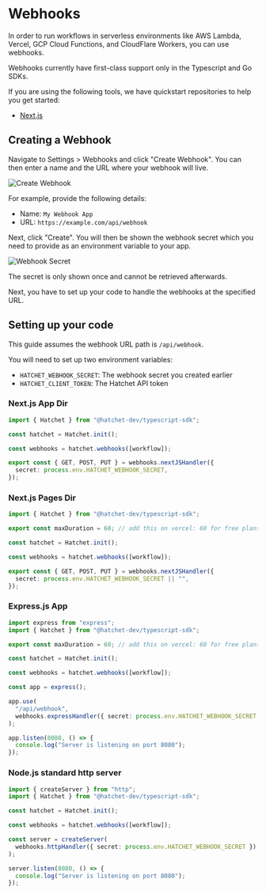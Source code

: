 
# Webhooks

In order to run workflows in serverless environments like AWS Lambda, Vercel, GCP Cloud Functions, and CloudFlare Workers, you can use webhooks.

<Callout type="info" emoji="🪓">
  Webhooks currently have first-class support only in the Typescript and Go
  SDKs.
</Callout>

If you are using the following tools, we have quickstart repositories to help you get started:

- [Next.js](https://github.com/hatchet-dev/hatchet-nextjs-quickstart)

## Creating a Webhook

Navigate to Settings > Webhooks and click "Create Webhook". You can then enter a name and the URL where your webhook will live.

![Create Webhook](/webhooks/webhook-create.png)

For example, provide the following details:

- Name: `My Webhook App`
- URL: `https://example.com/api/webhook`

Next, click "Create". You will then be shown the webhook secret which you need to provide as an environment variable to your app.

![Webhook Secret](/webhooks/webhook-secret.png)

The secret is only shown once and cannot be retrieved afterwards.

Next, you have to set up your code to handle the webhooks at the specified URL.

## Setting up your code

This guide assumes the webhook URL path is `/api/webhook`.

You will need to set up two environment variables:

- `HATCHET_WEBHOOK_SECRET`: The webhook secret you created earlier
- `HATCHET_CLIENT_TOKEN`: The Hatchet API token

### Next.js App Dir

```typescript filename="app/api/webhook/route.ts" copy
import { Hatchet } from "@hatchet-dev/typescript-sdk";

const hatchet = Hatchet.init();

const webhooks = hatchet.webhooks([workflow]);

export const { GET, POST, PUT } = webhooks.nextJSHandler({
  secret: process.env.HATCHET_WEBHOOK_SECRET,
});
```

### Next.js Pages Dir

```typescript filename="pages/api/webhook.ts" copy
import { Hatchet } from "@hatchet-dev/typescript-sdk";

export const maxDuration = 60; // add this on vercel: 60 for free plans, 300 for pro plans

const hatchet = Hatchet.init();

const webhooks = hatchet.webhooks([workflow]);

export const { GET, POST, PUT } = webhooks.nextJSHandler({
  secret: process.env.HATCHET_WEBHOOK_SECRET || "",
});
```

### Express.js App

```typescript filename="app.ts" copy
import express from "express";
import { Hatchet } from "@hatchet-dev/typescript-sdk";

export const maxDuration = 60; // add this on vercel: 60 for free plans, 300 for pro plans

const hatchet = Hatchet.init();

const webhooks = hatchet.webhooks([workflow]);

const app = express();

app.use(
  "/api/webhook",
  webhooks.expressHandler({ secret: process.env.HATCHET_WEBHOOK_SECRET }),
);

app.listen(8080, () => {
  console.log("Server is listening on port 8080");
});
```

### Node.js standard http server

```typescript filename="index.ts" copy
import { createServer } from "http";
import { Hatchet } from "@hatchet-dev/typescript-sdk";

const hatchet = Hatchet.init();

const webhooks = hatchet.webhooks([workflow]);

const server = createServer(
  webhooks.httpHandler({ secret: process.env.HATCHET_WEBHOOK_SECRET }),
);

server.listen(8080, () => {
  console.log("Server is listening on port 8080");
});
```
